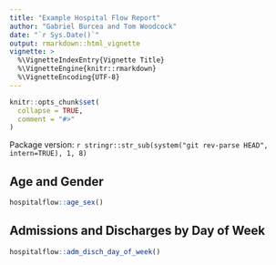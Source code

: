 ```yaml
---
title: "Example Hospital Flow Report"
author: "Gabriel Burcea and Tom Woodcock"
date: "`r Sys.Date()`"
output: rmarkdown::html_vignette
vignette: >
  %\VignetteIndexEntry{Vignette Title}
  %\VignetteEngine{knitr::rmarkdown}
  %\VignetteEncoding{UTF-8}
---
```


```r
knitr::opts_chunk$set(
  collapse = TRUE,
  comment = "#>"
)
```

Package version: `r stringr::str_sub(system("git rev-parse HEAD", intern=TRUE), 1, 8)`

## Age and Gender


```r
hospitalflow::age_sex()
```

## Admissions and Discharges by Day of Week


```r
hospitalflow::adm_disch_day_of_week()
```

